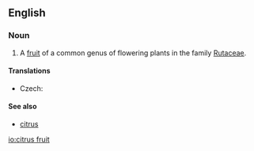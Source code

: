 ==English==

===Noun===
{{en-noun|sg=[[citrus]] [[fruit]]}}

# A [[fruit]] of a common genus of flowering plants in the family [[Rutaceae]].

====Translations====
{{trans-top|fruit of genus in family Rutaceae}}
* Czech: {{t-|cs|citrusové ovoce|n}}
{{trans-mid}}
{{trans-bottom}}

====See also====
* [[citrus]]

[[io:citrus fruit]]